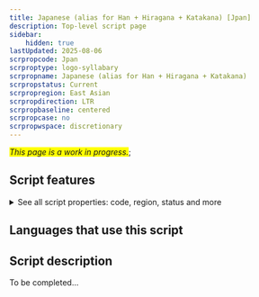 ```yaml
---
title: Japanese (alias for Han + Hiragana + Katakana) [Jpan]
description: Top-level script page
sidebar:
    hidden: true
lastUpdated: 2025-08-06
scrpropcode: Jpan
scrproptype: logo-syllabary
scrpropname: Japanese (alias for Han + Hiragana + Katakana)
scrpropstatus: Current
scrpropregion: East Asian
scrpropdirection: LTR
scrpropbaseline: centered
scrpropcase: no
scrpropwspace: discretionary
---
```


<span style='background-color:yellow'>_This page is a work in progress._</span>;


## Script features

<details>
<summary> See all script properties: code, region, status and more</summary>
<ScriptInfo />
</details>

## Languages that use this script

<WsList script='Jpan' wsMax='5' />

## Script description

To be completed...

